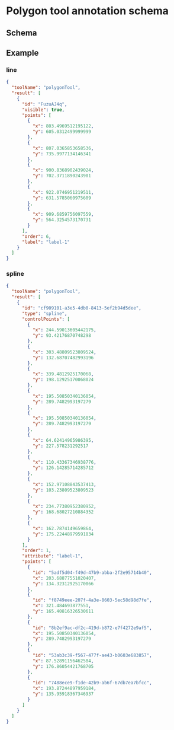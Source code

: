 
# Polygon tool annotation schema

## Schema

<JsonSchemaTable schema={jsonschema} />

## Example

### line

```json
{
  "toolName": "polygonTool",
  "result": [
    {
      "id": "FuzuAJ4q",
      "visible": true,
      "points": [
        {
          "x": 803.4969512195122,
          "y": 605.0312499999999
        },
        {
          "x": 807.0365853658536,
          "y": 735.9977134146341
        },
        {
          "x": 900.8368902439024,
          "y": 702.3711890243901
        },
        {
          "x": 922.0746951219511,
          "y": 631.5785060975609
        },
        {
          "x": 909.6859756097559,
          "y": 564.3254573170731
        }
      ],
      "order": 6,
      "label": "label-1"
    }
  ]
}
```

### spline

```json
{
  "toolName": "polygonTool",
  "result": [
    {
      "id": "cf909101-a3e5-4db0-8413-5ef2b94d5dee",
      "type": "spline",
      "controlPoints": [
        {
          "x": 244.59013605442175,
          "y": 93.42176870748298
        },
        {
          "x": 303.48809523809524,
          "y": 132.68707482993196
        },
        {
          "x": 339.4812925170068,
          "y": 198.12925170068024
        },
        {
          "x": 195.50850340136054,
          "y": 289.7482993197279
        },
        {
          "x": 195.50850340136054,
          "y": 289.7482993197279
        },
        {
          "x": 64.62414965986395,
          "y": 227.578231292517
        },
        {
          "x": 110.43367346938776,
          "y": 126.14285714285712
        },
        {
          "x": 152.97108843537413,
          "y": 103.23809523809523
        },
        {
          "x": 234.77380952380952,
          "y": 168.68027210884352
        },
        {
          "x": 162.7874149659864,
          "y": 175.22448979591834
        }
      ],
      "order": 1,
      "attribute": "label-1",
      "points": [
        {
          "id": "5adf5d04-f49d-47b9-abba-2f2e95714b40",
          "x": 203.68877551020407,
          "y": 134.32312925170066
        },
        {
          "id": "f8749eee-207f-4a3e-8603-5ec58d98d7fe",
          "x": 321.484693877551,
          "y": 165.40816326530611
        },
        {
          "id": "8b2ef9ac-df2c-419d-b872-e7f4272e9af5",
          "x": 195.50850340136054,
          "y": 289.7482993197279
        },
        {
          "id": "53ab3c39-f567-477f-ae43-b0603e683857",
          "x": 87.52891156462584,
          "y": 176.86054421768705
        },
        {
          "id": "7488ece9-f1de-42b9-ab6f-67db7ea7bfcc",
          "x": 193.87244897959184,
          "y": 135.95918367346937
        }
      ]
    }
  ]
}
```
